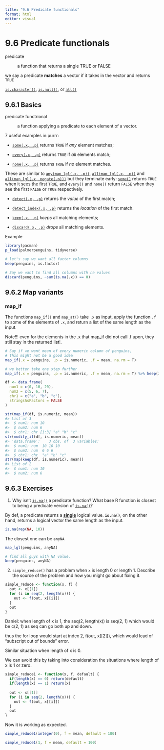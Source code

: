 ```yaml
---
title: "9.6 Predicate functionals"
format: html
editor: visual
---
```


# **9.6 Predicate functionals**

predicate

:   a function that returns a single TRUE or FALSE

we say a predicate **matches** a vector if it takes in the vector and returns `TRUE`

[`is.character()`](https://rdrr.io/r/base/character.html), [`is.null()`](https://rdrr.io/r/base/NULL.html), or [`all()`](https://rdrr.io/r/base/all.html)

## **9.6.1 Basics**

predicate functrional

:   a function applying a predicate to each element of a vector.

7 useful examples in purrr:

-   [`some(.x, .p)`](https://purrr.tidyverse.org/reference/every.html) returns `TRUE` if *any* element matches;

-   [`every(.x, .p)`](https://purrr.tidyverse.org/reference/every.html) returns `TRUE` if *all* elements match;

-   [`none(.x, .p)`](https://purrr.tidyverse.org/reference/every.html) returns `TRUE` if *no* element matches.

These are similar to [`any(map_lgl(.x, .p))`](https://rdrr.io/r/base/any.html), [`all(map_lgl(.x, .p))`](https://rdrr.io/r/base/all.html) and [`all(map_lgl(.x, negate(.p)))`](https://rdrr.io/r/base/all.html) but they terminate early: [`some()`](https://purrr.tidyverse.org/reference/every.html) returns `TRUE` when it sees the first `TRUE`, and [`every()`](https://purrr.tidyverse.org/reference/every.html) and [`none()`](https://purrr.tidyverse.org/reference/every.html) return `FALSE` when they see the first `FALSE` or `TRUE` respectively.

-   [`detect(.x, .p)`](https://purrr.tidyverse.org/reference/detect.html) returns the *value* of the first match;

-   [`detect_index(.x, .p)`](https://purrr.tidyverse.org/reference/detect.html) returns the *location* of the first match.

-   [`keep(.x, .p)`](https://purrr.tidyverse.org/reference/keep.html) *keeps* all matching elements;

-   [`discard(.x, .p)`](https://purrr.tidyverse.org/reference/keep.html) *drops* all matching elements.

Example

```r
library(pacman)
p_load(palmerpenguins, tidyverse)

# let's say we want all factor columns 
keep(penguins, is.factor)

# Say we want to find all columns with na values
discard(penguins, ~sum(is.na(.x)) == 0)
```

## 9.6.2 Map variants

### map_if

The functions `map_if()` and `map_at()` take `.x` as input, apply the function `.f` to some of the elements of `.x`, and return a list of the same length as the input.

Note!!! even for the elements in the .x that map_if did not call .f upon, they still stay in the returned list!.

```r
# Say if we want mean of every numeric column of penguins,
# this might not be a good idea
map_if(.x = penguins, .p = is.numeric, .f = mean, na.rm = T)
```

```r
# we better take one step further
map_if(.x = penguins, .p = is.numeric, .f = mean, na.rm = T) %>% keep(is.numeric)
```

```r
df <- data.frame(
  num1 = c(0, 10, 20),
  num2 = c(5, 6, 7),
  chr1 = c("a", "b", "c"),
  stringsAsFactors = FALSE
)

str(map_if(df, is.numeric, mean))
#> List of 3
#>  $ num1: num 10
#>  $ num2: num 6
#>  $ chr1: chr [1:3] "a" "b" "c"
str(modify_if(df, is.numeric, mean))
#> 'data.frame':    3 obs. of  3 variables:
#>  $ num1: num  10 10 10
#>  $ num2: num  6 6 6
#>  $ chr1: chr  "a" "b" "c"
str(map(keep(df, is.numeric), mean))
#> List of 2
#>  $ num1: num 10
#>  $ num2: num 6
```

## 9.6.3 Exercises

1.  Why isn't [`is.na()`](https://rdrr.io/r/base/NA.html) a predicate function? What base R function is closest to being a predicate version of [`is.na()`](https://rdrr.io/r/base/NA.html)?

By def, a predicate returns a [**single**]{.underline} logical value. **`is.na()`**, on the other hand, returns a logical vector the same length as the input.

```r
is.na(rep(NA, 10))
```

The closest one can be `anyNA`

```r
map_lgl(penguins, anyNA)

# find all guys with NA value.
keep(penguins, anyNA)
```

2.  `simple_reduce()` has a problem when `x` is length 0 or length 1. Describe the source of the problem and how you might go about fixing it.

```r
simple_reduce <- function(x, f) {
  out <- x[[1]]
  for (i in seq(2, length(x))) {
    out <- f(out, x[[i]])
  }
  out
}
```

Daniel: when length of x is 1, the seq(2, length(x)) is seq(2, 1) which would be c(2, 1) as seq can go both up and down.

thus the for loop would start at index 2, f(out, x\[\[2\]\]), which would lead of "subscript out of bounds" error.

Similar situation when length of x is 0.

We can avoid this by taking into consideration the situations where length of x is 1 or zero.

```r
simple_reduce1 <- function(x, f, default) {
  if(length(x) == 0) return(default)
  if(length(x) == 1) return(x)
  
  out <- x[[1]]
  for (i in seq(2, length(x))) {
    out <- f(out, x[[i]])
  }
  out
}
```

Now it is working as expected.

```r
simple_reduce1(integer(0), f = mean, default = 100)

simple_reduce1(1, f = mean, default = 100)
```
